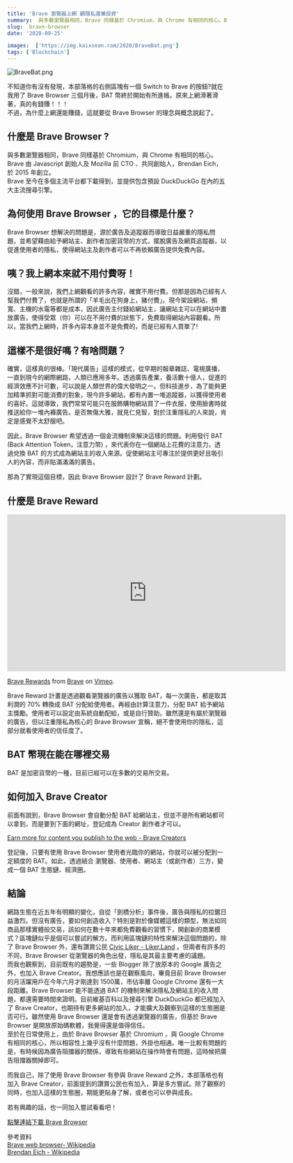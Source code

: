 ```yaml
---
title: 'Brave 瀏覽器上網 顧隱私還兼投資'
summary:  與多數瀏覽器相同，Brave 同樣基於 Chromium，與 Chrome 有相同的核心。Brave 由 Javascript 創始人及 Mozilla 前 CTO 、共同創始人，Brendan Eich， 於 2015 年創立。  Brave 至今在多個主流平台都下載得到，並提供包含預設 DuckDuckGo 在內的五大主流搜尋引擎。
slug:  brave-browser
date: '2020-09-25'

images:  ['https://img.kaixsean.com/2020/BraveBat.png']
tags: ['Blockchain']
--- 
```


![BraveBat.png](https://img.kaixsean.com/2020/BraveBat.png)

不知道你有沒有發現，本部落格的右側區塊有一個 Switch to Brave 的按鈕?就在我用了 Brave Browser 三個月後，BAT 幣終於開始有所進帳。原來上網滑著滑著，真的有錢賺！！！  
不過，為什麼上網還能賺錢，這就要從 Brave Browser 的理念與概念說起了。

## 什麼是 Brave Browser ?
與多數瀏覽器相同，Brave 同樣基於 Chromium，與 Chrome 有相同的核心。Brave 由 Javascript 創始人及 Mozilla 前 CTO 、共同創始人，Brendan Eich， 於 2015 年創立。  
Brave 至今在多個主流平台都下載得到，並提供包含預設 DuckDuckGo 在內的五大主流搜尋引擎。

## 為何使用 Brave Browser ，它的目標是什麼？
Brave Browser  想解決的問題是，源於廣告及追蹤器而導致日益嚴重的隱私問題，並希望藉由給予網站主、創作者加密貨幣的方式，擺脫廣告及網頁追蹤器，以促進使用者的隱私，使得網站主及創作者可以不再依賴廣告提供免費內容。

## 咦？我上網本來就不用付費呀！
沒錯，一般來說，我們上網觀看的許多內容，確實不用付費。但那是因為已經有人幫我們付費了，也就是所謂的「羊毛出在狗身上，豬付費」。現今架設網站，頻寬、主機的水電等都是成本，因此廣告主付錢給網站主，讓網站主可以在網站中置放廣告，使得受眾（你）可以在不用付費的狀態下，免費取得網站內容觀看。所以，當我們上網時，許多內容本身並不是免費的，而是已經有人買單了!

## 這樣不是很好嗎？有啥問題？
確實，這樣真的很棒。「現代廣告」這樣的模式，從早期的報章雜誌、電視廣播，一直到現今的網際網路，人類已應用多年。透過廣告產業，養活數十億人，促進的經濟效應不計可數，可以說是人類世界的偉大發明之一。但科技進步，為了能夠更加精準抓對可能消費的對象，現今許多網站，都有內置一堆追蹤器，以獲得使用者的喜好。這就導致，我們常常可能只在服飾購物網站買了一件衣服，使用臉書時就推送給你一堆內褲廣告。是否無傷大雅，就見仁見智，對於注重隱私的人來說，肯定是感覺不太舒服吧。

因此，Brave Browser  希望透過一個金流機制來解決這樣的問題。利用發行 BAT (Back Attention Token，注意力幣) ，來代表你在一個網站上花費的注意力，透過兌換 BAT 的方式成為網站主的收入來源。促使網站主可專注於提供更好且吸引人的內容，而非貼滿滿滿的廣告。

那為了實現這個目標，因此 Brave Browser  設計了 Brave Reward 計劃。

## 什麼是 Brave Reward
<iframe src="https://player.vimeo.com/video/332258054" width="640" height="360" frameborder="0" allow="autoplay; fullscreen" allowfullscreen></iframe>
<p><a href="https://vimeo.com/332258054">Brave Rewards</a> from <a href="https://vimeo.com/user64461481">Brave</a> on <a href="https://vimeo.com">Vimeo</a>.</p>

Brave Reward 計畫是透過觀看瀏覽器的廣告以獲取 BAT，每一次廣告，都是取其利潤的 70% 轉換成 BAT 分配給使用者。再經由計算注意力，分配 BAT 給予網站主獎勵。使用者可以設定由系統自動配給，或是自行贊助。雖然還是有屬於瀏覽器的廣告，但以注重隱私為核心的 Brave Browser  宣稱，絕不會使用你的隱私，這部分就看使用者的信任度了。

## BAT 幣現在能在哪裡交易
BAT 是加密貨幣的一種，目前已經可以在多數的交易所交易。

## 如何加入 Brave Creator
前面有說到，Brave Browser 會自動分配 BAT 給網站主，但並不是所有網站都可以拿到，而是要到下面的網址，登記成為 Creator 創作者才可以。

[Earn more for content you publish to the web - Brave Creators](https://creators.brave.com/)

登記後，只要有使用 Brave Browser 使用者光臨你的網站，你就可以被分配到一定額度的 BAT。如此，透過結合 瀏覽器、使用者、網站主（或創作者）三方，變成一個 BAT 生態鏈、經濟圈。

## 結論
網路生態在近五年有明顯的變化，自從「劍橋分析」事件後，廣告與隱私的拉鋸日益激烈。但沒有廣告，要如何創造收入？特別是對於像媒體這樣的類型，無法如同商品那樣實體般交易，該如何在數十年來都免費觀看的習慣下，開創新的商業模式？區塊鏈似乎是個可以嘗試的解方。而利用區塊鏈的特性來解決這個問題的，除了 Brave Browser  外，還有讚賞公民 [Civic Liker - Liker.Land](https://liker.land/civic/) 。但兩者有許多的不同，Brave Browser   從瀏覽器的角色出發，隱私是其最主要考慮的議題。  
而我也觀察到，目前既有的趨勢是，一些 Blogger 除了放原本的 Google 廣告之外，也加入 Brave Creator。我想應該也是在觀察風向，畢竟目前 Brave Browser  的月活躍用戶在今年六月才剛達到 1500萬，市佔率離 Google Chrome 還有一大段距離。Brave Browser  能不能透過 BAT 的機制來解決隱私及網站主的收入問題，都還需要時間來證明。目前維基百科以及搜尋引擎 DuckDuckGo 都已經加入了 Brave Creator，也期待有更多網站的加入，才能擴大及觀察到這樣的生態圈是否可行。雖然使用 Brave Browser 還是會有透過瀏覽器的廣告，但基於 Brave Browser 是開放原始碼軟體，我覺得還是值得信任。  
至於在日常使用上，由於 Brave Browser 基於 Chromium ，與 Google Chrome 有相同的核心，所以相容性上幾乎沒有什麼問題，外掛也相通。唯一比較有問題的是，有時候因為廣告阻擋器的關係，導致有些網站在操作時會有問題，這時候把廣告阻擋器關掉即可。

而我自己，除了使用 Brave Browser 有參與 Brave Reward 之外，本部落格也有加入 Brave Creator，前面提到的讚賞公民也有加入，算是多方嘗試。除了觀察的同時，也加入這樣的生態圈，期能更貼身了解，或者也可以參與成長。

若有興趣的話，也一同加入嘗試看看吧！

[點擊連結下載 Brave Browser](https://brave.com/kai135)

參考資料  
[Brave web browser- Wikipedia](https://en.wikipedia.org/wiki/Brave_web_browser)  
[Brendan Eich - Wikipedia](https://en.wikipedia.org/wiki/Brendan_Eich)